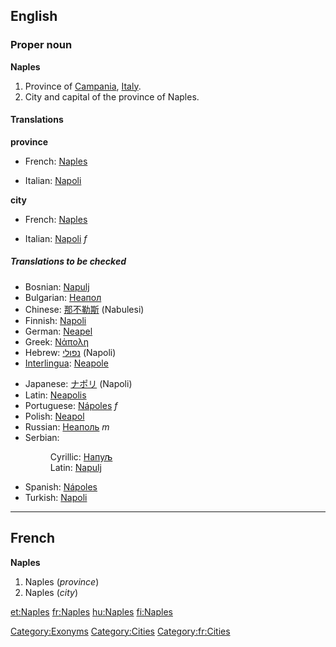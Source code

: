 ==English==
===Proper noun===
{{wikipedia}}
'''Naples'''

#Province of [[Campania]], [[Italy]].
#City and capital of the province of Naples.<!--encyclopedic information:, with a metropolitan population of more than 2,300,000.-->

====Translations====
'''province'''
{{top}}
*French: [[Naples#French|Naples]]
{{mid}}
*Italian: [[Napoli]]
{{bottom}}

'''city'''
{{top}}
*French: [[Naples#French|Naples]]
{{mid}}
*Italian: [[Napoli]] ''f''
{{bottom}}

=====Translations to be checked=====
<!--Remove this section once all of the translations below have been moved into the tables above.-->
{{checktrans}}

*Bosnian: [[Napulj]] {{m}}
*Bulgarian: [[Неапол]]
*Chinese: [[那不勒斯]] (Nabulesi)
*Finnish: [[Napoli]]
*German: [[Neapel]] 
*Greek: [[Νάπολη]]
*Hebrew: [[נפולי]] (Napoli)
*[[Interlingua]]: [[Neapole]]
{{mid}}
*Japanese: [[ナポリ]] (Napoli)
*Latin: [[Neapolis]]
*Portuguese: [[Nápoles]] ''f''
*Polish: [[Neapol]]
*Russian: [[Неаполь]] ''m''
*Serbian:
*:Cyrillic: [[Напуљ]] {{m}}
*:Latin: [[Napulj#Serbian|Napulj]] {{m}}
*Spanish: [[Nápoles]]
*Turkish: [[Napoli]]
{{bottom}}

[[Category:Exonyms]]
[[Category:Cities]]
[[Category:fr:Cities]]

----
==French==
'''Naples'''

#Naples (''province'')
#Naples (''city'')

[[et:Naples]]
[[fr:Naples]]
[[hu:Naples]]
[[fi:Naples]]